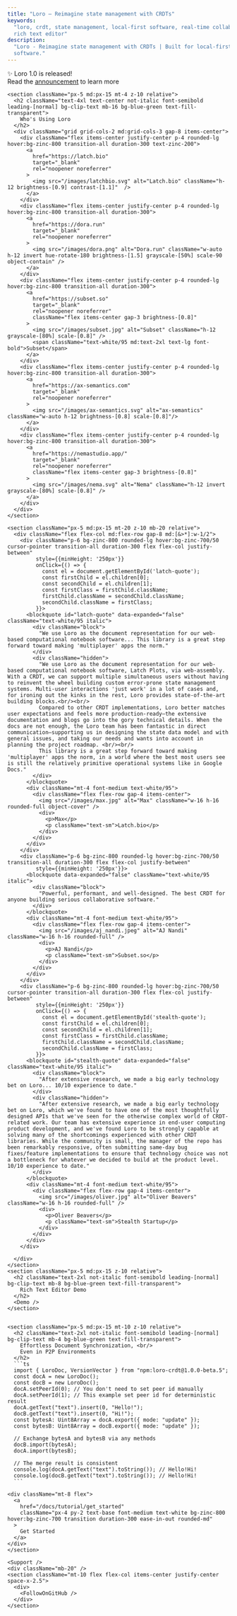 ```yaml
---
title: "Loro – Reimagine state management with CRDTs"
keywords:
  "loro, crdt, state management, local-first software, real-time collaboration,
  rich text editor"
description:
  "Loro - Reimagine state management with CRDTs | Built for local-first
  software."
---
```



<div className="relative landing-page-root dark bg-zinc-900">
  <div style={{ maxWidth: 1300, margin: "0 auto" }}>
    <Hero />
    <div className="text-center text-white/95 text-base font-medium leading-normal mt-10">
      ✨ Loro 1.0 is released! <br/>
      Read the <a href="/blog/v1.0"><u>announcement</u></a> to learn more
    </div>
    <Separator
      className="mt-4 md:mt-10 mx-5 md:mx-15 border-t border-separator"
      orientation="horizontal"
    />
    <Features />

    <section className="px-5 md:px-15 mt-4 z-10 relative">
      <h2 className="text-4xl text-center not-italic font-semibold leading-[normal] bg-clip-text mb-16 bg-blue-green text-fill-transparent">
        Who's Using Loro
      </h2>
      <div className="grid grid-cols-2 md:grid-cols-3 gap-8 items-center">
        <div className="flex items-center justify-center p-4 rounded-lg hover:bg-zinc-800 transition-all duration-300 text-zinc-200">
          <a 
            href="https://latch.bio" 
            target="_blank" 
            rel="noopener noreferrer"
          >
            <img src="/images/latchbio.svg" alt="Latch.bio" className="h-12 brightness-[0.9] contrast-[1.1]"  />
          </a>
        </div>
        <div className="flex items-center justify-center p-4 rounded-lg hover:bg-zinc-800 transition-all duration-300">
          <a 
            href="https://dora.run" 
            target="_blank" 
            rel="noopener noreferrer"
          >
            <img src="/images/dora.png" alt="Dora.run" className="w-auto h-12 invert hue-rotate-180 brightness-[1.5] grayscale-[50%] scale-90 object-contain" />
          </a>
        </div>
        <div className="flex items-center justify-center p-4 rounded-lg hover:bg-zinc-800 transition-all duration-300">
          <a 
            href="https://subset.so" 
            target="_blank" 
            rel="noopener noreferrer"
            className="flex items-center gap-3 brightness-[0.8]"
          >
            <img src="/images/subset.jpg" alt="Subset" className="h-12 grayscale-[80%] scale-[0.8]" />
            <span className="text-white/95 md:text-2xl text-lg font-bold">Subset</span>
          </a>
        </div>
        <div className="flex items-center justify-center p-4 rounded-lg hover:bg-zinc-800 transition-all duration-300">
          <a 
            href="https://ax-semantics.com" 
            target="_blank" 
            rel="noopener noreferrer"
          >
            <img src="/images/ax-semantics.svg" alt="ax-semantics" className="w-auto h-12 brightness-[0.8] scale-[0.8]"/>
          </a>
        </div>
        <div className="flex items-center justify-center p-4 rounded-lg hover:bg-zinc-800 transition-all duration-300">
          <a 
            href="https://nemastudio.app/" 
            target="_blank" 
            rel="noopener noreferrer"
            className="flex items-center gap-3 brightness-[0.8]"
          >
            <img src="/images/nema.svg" alt="Nema" className="h-12 invert grayscale-[80%] scale-[0.8]" />
          </a>
        </div>
      </div>
    </section>

    <section className="px-5 md:px-15 mt-20 z-10 mb-20 relative">
      <div className="flex flex-col md:flex-row gap-8 md:[&>*]:w-1/2">
        <div className="p-6 bg-zinc-800 rounded-lg hover:bg-zinc-700/50 cursor-pointer transition-all duration-300 flex flex-col justify-between" 
             style={{minHeight: '250px'}}
             onClick={() => {
               const el = document.getElementById('latch-quote');
               const firstChild = el.children[0];
               const secondChild = el.children[1];
               const firstClass = firstChild.className;
               firstChild.className = secondChild.className;
               secondChild.className = firstClass;
             }}>
          <blockquote id="latch-quote" data-expanded="false" className="text-white/95 italic">
            <div className="block">
              "We use Loro as the document representation for our web-based computational notebook software... This library is a great step forward toward making 'multiplayer' apps the norm."
            </div>
            <div className="hidden">
              "We use Loro as the document representation for our web-based computational notebook software, Latch Plots, via web-assembly. With a CRDT, we can support multiple simultaneous users without having to reinvent the wheel building custom error-prone state management systems. Multi-user interactions 'just work' in a lot of cases and, for ironing out the kinks in the rest, Loro provides state-of-the-art building blocks.<br/><br/>  
              Compared to other CRDT implementations, Loro better matches user expectations and feels more production-ready—the extensive documentation and blogs go into the gory technical details. When the docs are not enough, the Loro team has been fantastic in direct communication—supporting us in designing the state data model and with general issues, and taking our needs and wants into account in planning the project roadmap. <br/><br/> 
              This library is a great step forward toward making 'multiplayer' apps the norm, in a world where the best most users see is still the relatively primitive operational systems like in Google Docs."
            </div>
          </blockquote>
          <div className="mt-4 font-medium text-white/95">
            <div className="flex flex-row gap-4 items-center">
              <img src="/images/max.jpg" alt="Max" className="w-16 h-16 rounded-full object-cover" />
              <div>
                <p>Max</p>
                <p className="text-sm">Latch.bio</p>
              </div>
            </div>
          </div>
        </div>
        <div className="p-6 bg-zinc-800 rounded-lg hover:bg-zinc-700/50 transition-all duration-300 flex flex-col justify-between" 
             style={{minHeight: '250px'}}>
          <blockquote data-expanded="false" className="text-white/95 italic">
            <div className="block">
              "Powerful, performant, and well-designed. The best CRDT for anyone building serious collaborative software."
            </div>
          </blockquote>
          <div className="mt-4 font-medium text-white/95">
            <div className="flex flex-row gap-4 items-center">
              <img src="/images/aj_nandi.jpeg" alt="AJ Nandi" className="w-16 h-16 rounded-full" />
              <div>
                <p>AJ Nandi</p>
                <p className="text-sm">Subset.so</p>
              </div>
            </div>
          </div>
        </div>
        <div className="p-6 bg-zinc-800 rounded-lg hover:bg-zinc-700/50 cursor-pointer transition-all duration-300 flex flex-col justify-between" 
             style={{minHeight: '250px'}}
             onClick={() => {
               const el = document.getElementById('stealth-quote');
               const firstChild = el.children[0];
               const secondChild = el.children[1];
               const firstClass = firstChild.className;
               firstChild.className = secondChild.className;
               secondChild.className = firstClass;
             }}>
          <blockquote id="stealth-quote" data-expanded="false" className="text-white/95 italic">
            <div className="block">
              "After extensive research, we made a big early technology bet on Loro... 10/10 experience to date."
            </div>
            <div className="hidden">
              "After extensive research, we made a big early technology bet on Loro, which we've found to have one of the most thoughtfully designed APIs that we've seen for the otherwise complex world of CRDT-related work. Our team has extensive experience in end-user computing product development, and we've found Loro to be strongly capable at solving many of the shortcomings experienced with other CRDT libraries. While the community is small, the manager of the repo has been remarkably responsive, often submitting same-day bug fixes/feature implementations to ensure that technology choice was not a bottleneck for whatever we decided to build at the product level. 10/10 experience to date."
            </div>
          </blockquote>
          <div className="mt-4 font-medium text-white/95">
            <div className="flex flex-row gap-4 items-center">
              <img src="/images/oliver.jpg" alt="Oliver Beavers" className="w-16 h-16 rounded-full" />
              <div>
                <p>Oliver Beavers</p>
                <p className="text-sm">Stealth Startup</p>
              </div>
            </div>
          </div>
        </div>

      </div>
    </section>
    <section className="px-5 md:px-15 z-10 relative">
      <h2 className="text-2xl not-italic font-semibold leading-[normal] bg-clip-text mb-8 bg-blue-green text-fill-transparent">
        Rich Text Editor Demo
      </h2>
      <Demo />
    </section>


    <section className="px-5 md:px-15 mt-10 z-10 relative">
      <h2 className="text-2xl not-italic font-semibold leading-[normal] bg-clip-text mb-4 bg-blue-green text-fill-transparent">
        Effortless Document Synchronization, <br/>
        Even in P2P Environments
      </h2>
      ```ts
      import { LoroDoc, VersionVector } from "npm:loro-crdt@1.0.0-beta.5";
      const docA = new LoroDoc();
      const docB = new LoroDoc();
      docA.setPeerId(0); // You don't need to set peer id manually
      docA.setPeerId(1); // This example set peer id for deterministic result
      docA.getText("text").insert(0, "Hello!");
      docB.getText("text").insert(0, "Hi!");
      const bytesA: Uint8Array = docA.export({ mode: "update" });
      const bytesB: Uint8Array = docB.export({ mode: "update" });

      // Exchange bytesA and bytesB via any methods
      docB.import(bytesA);
      docA.import(bytesB);

      // The merge result is consistent
      console.log(docA.getText("text").toString()); // Hello!Hi!
      console.log(docB.getText("text").toString()); // Hello!Hi!
      ```

    <div className="mt-8 flex">
      <a
        href="/docs/tutorial/get_started"
        className="px-4 py-2 text-base font-medium text-white bg-zinc-800 hover:bg-zinc-700 transition duration-300 ease-in-out rounded-md"
      >
        Get Started
      </a>
    </div>
    </section>

    <Support />
    <div className="mb-20" />
    <section className="mt-10 flex flex-col items-center justify-center space-x-2.5">
      <div>
        <FollowOnGitHub />
      </div>
    </section>

  </div>
  <Separator
    className="mt-25 mx-5 md:mx-15 border-t border-separator"
    orientation="horizontal"
  />
  <Footer />
</div>
